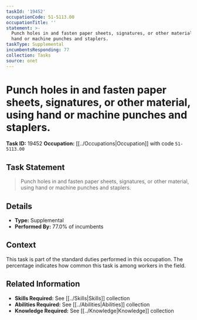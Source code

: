 ```yaml
---
taskId: '19452'
occupationCode: 51-5113.00
occupationTitle: ''
statement: >-
  Punch holes in and fasten paper sheets, signatures, or other material, using
  hand or machine punches and staplers.
taskType: Supplemental
incumbentsResponding: 77
collection: Tasks
source: onet
---
```

# Punch holes in and fasten paper sheets, signatures, or other material, using hand or machine punches and staplers.

**Task ID:** 19452
**Occupation:** [[../Occupations|Occupation]] with code `51-5113.00`

## Task Statement

> Punch holes in and fasten paper sheets, signatures, or other material, using hand or machine punches and staplers.

## Details

- **Type:** Supplemental
- **Performed By:** 77.0% of incumbents

## Context

This task is part of the standard duties performed in this occupation. The percentage indicates how common this task is among workers in the field.

## Related Information

- **Skills Required:** See [[../Skills|Skills]] collection
- **Abilities Required:** See [[../Abilities|Abilities]] collection
- **Knowledge Required:** See [[../Knowledge|Knowledge]] collection
